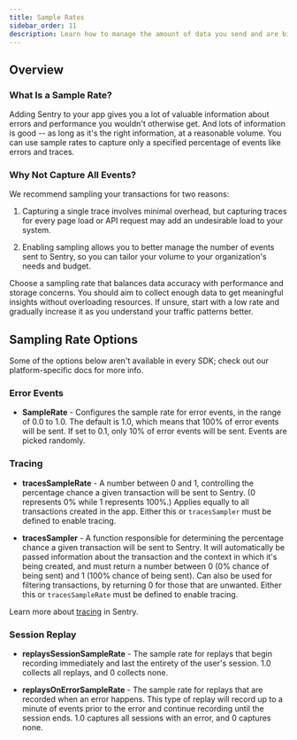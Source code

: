 ```yaml
---
title: Sample Rates
sidebar_order: 11
description: Learn how to manage the amount of data you send and are billed for in Sentry by adjusting the sample rates of various Sentry products including Traces and Session Replays.
---
```


## Overview

### What Is a Sample Rate?

Adding Sentry to your app gives you a lot of valuable information about errors and performance you wouldn't otherwise get. And lots of information is good -- as long as it's the right information, at a reasonable volume. You can use sample rates to capture only a specified percentage of events like errors and traces.


### Why Not Capture All Events?

We recommend sampling your transactions for two reasons:

1. Capturing a single trace involves minimal overhead, but capturing traces for every page load or API request may add an undesirable load to your system.

1. Enabling sampling allows you to better manage the number of events sent to Sentry, so you can tailor your volume to your organization's needs and budget.

Choose a sampling rate that balances data accuracy with performance and storage concerns. You should aim to collect enough data to get meaningful insights without overloading resources. If unsure, start with a low rate and gradually increase it as you understand your traffic patterns better.

## Sampling Rate Options

<Note>
Some of the options below aren't available in every SDK; check out our platform-specific docs for more info.
</Note>

### Error Events

- **SampleRate** - Configures the sample rate for error events, in the range of 0.0 to 1.0. The default is 1.0, which means that 100% of error events will be sent. If set to 0.1, only 10% of error events will be sent. Events are picked randomly.

### Tracing

- **tracesSampleRate** - A number between 0 and 1, controlling the percentage chance a given transaction will be sent to Sentry. (0 represents 0% while 1 represents 100%.) Applies equally to all transactions created in the app. Either this or `tracesSampler` must be defined to enable tracing.

- **tracesSampler** - A function responsible for determining the percentage chance a given transaction will be sent to Sentry. It will automatically be passed information about the transaction and the context in which it's being created, and must return a number between 0 (0% chance of being sent) and 1 (100% chance of being sent). Can also be used for filtering transactions, by returning 0 for those that are unwanted. Either this or `tracesSampleRate` must be defined to enable tracing.

Learn more about [tracing](/product/tracing/) in Sentry.
### Session Replay

- **replaysSessionSampleRate** - The sample rate for replays that begin recording immediately and last the entirety of the user's session. 1.0 collects all replays, and 0 collects none.

- **replaysOnErrorSampleRate** - The sample rate for replays that are recorded when an error happens. This type of replay will record up to a minute of events prior to the error and continue recording until the session ends. 1.0 captures all sessions with an error, and 0 captures none.
